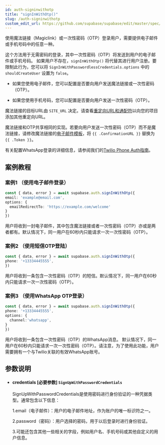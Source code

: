 ```yaml
---
id: auth-signinwithotp
title: "signInWithOtp()"
slug: /auth-signinwithotp
custom_edit_url: https://github.com/supabase/supabase/edit/master/spec/supabase_js_v2.yml
---
```


使用魔法链接（Magiclink）或一次性密码（OTP）登录用户，需要提供电子邮件或手机号码中的任意一种。


这个方法用于无需密码的登录，其中一次性密码（OTP）将发送到用户的电子邮件或手机号码。
如果用户不存在，`signInWithOtp()` 将代替其进行用户注册。要限制此行为，您可以将 `SignInWithPasswordlessCredentials.options` 中的 `shouldCreateUser` 设置为 `false`。


* 如果您使用电子邮件，您可以配置是否要向用户发送魔法链接或一次性密码（OTP）。

* 如果您使用手机号码，您可以配置是否要向用户发送一次性密码（OTP）。

魔法链接的目标URL由 `SITE_URL` 决定。请查看[重定向URL和通配符](/docs/guides/auth)以向您的项目添加其他重定向URL。

魔法链接和OTP共享相同的实现。若要向用户发送一次性密码（OTP）而不是魔法链接，请修改魔法链接的[电子邮件模板](https://memfiredb.com/)，将 `{{ .ConfirmationURL }}` 替换为 `{{ .Token }}`。

有关配置WhatsApp登录的详细信息，请参阅我们的[Twilio Phone Auth指南](https://supabase.com/docs/guides/auth/phone-login/twilio)。



## 案例教程

### 案例1 （使用电子邮件登录）

<Tabs scrollable size="small" type="underlined" defaultActiveId="demo2">


<TabPanel id="demo2" label="使用方法">

  ```ts
const { data, error } = await supabase.auth.signInWithOtp({
  email: 'example@email.com',
  options: {
    emailRedirectTo: 'https://example.com/welcome'
  }
})
  ```

</TabPanel>

<TabPanel id="demo4" label="注意事项">

用户将收到一封电子邮件，其中包含魔法链接或者一次性密码（OTP）亦或是两者都有。默认情况下，同一用户在60秒内只能请求一次一次性密码（OTP）。

</TabPanel>

</Tabs>


### 案例2 （使用短信OTP登陆）

<Tabs scrollable size="small" type="underlined" defaultActiveId="demo2">


<TabPanel id="demo2" label="使用方法">

  ```ts
const { data, error } = await supabase.auth.signInWithOtp({
  phone: '+13334445555',
})
  ```

</TabPanel>

<TabPanel id="demo4" label="注意事项">

用户将收到一条包含一次性密码（OTP）的短信。默认情况下，同一用户在60秒内只能请求一次一次性密码（OTP）。

</TabPanel>
</Tabs>


### 案例3 （使用WhatsApp OTP登录）

<Tabs scrollable size="small" type="underlined" defaultActiveId="demo2">


<TabPanel id="demo2" label="使用方法">

  ```ts
const { data, error } = await supabase.auth.signInWithOtp({
  phone: '+13334445555',
  options: {
    channel:'whatsapp',
  }
})
  ```

</TabPanel>

<TabPanel id="demo4" label="注意事项">

用户将收到一条包含一次性密码（OTP）的WhatsApp消息。
默认情况下，同一用户在60秒内只能请求一次一次性密码（OTP）。请注意，为了使用此功能，用户需要拥有一个与Twilio关联的有效WhatsApp账号。

</TabPanel>
</Tabs>




















## 参数说明


<ul className="method-list-group">
  
<li className="method-list-item">
  <h4 className="method-list-item-label">
    <span className="method-list-item-label-name">
      credentials
    </span>
    <span className="method-list-item-label-badge required">
      [必要参数]
    </span>
    <span className="method-list-item-validation">
      <code>SignUpWithPasswordCredentials</code> 
    </span>
  </h4>
  <div class="method-list-item-description">

SignUpWithPasswordCredentials是使用密码进行身份验证的一种凭据类型。通常包含以下信息：

1.email（电子邮件）：用户的电子邮件地址，作为账户的唯一标识符之一。

2.password（密码）：用户选择的密码，用于以后登录时进行身份验证。

3.可能还包含其他一些相关的字段，例如用户名、手机号码或其他自定义的用户信息。

  </div>
  

</li>

</ul>



